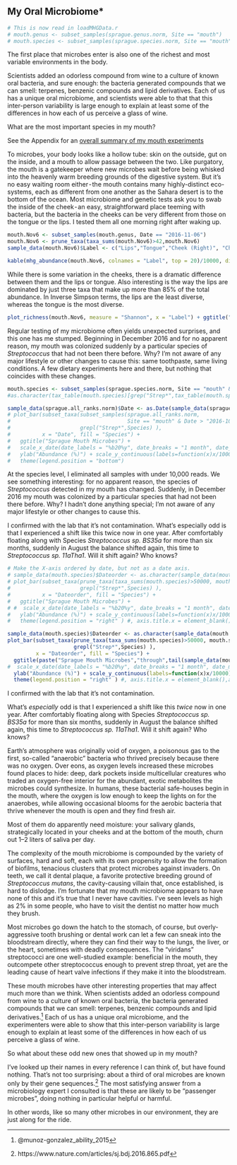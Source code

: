 ## My Oral Microbiome* {#startMouth}

```r
# This is now read in loadMHGData.r
# mouth.genus <- subset_samples(sprague.genus.norm, Site == "mouth")
# mouth.species <- subset_samples(sprague.species.norm, Site == "mouth")
```


The first place that microbes enter is also one of the richest and most variable environments in the body.


Scientists added an odorless compound from wine to a culture of known oral bacteria, and sure enough: the bacteria generated compounds that we can smell: terpenes, benzenic compounds and lipid derivatives. Each of us has a unique oral microbiome, and scientists were able to that that this inter-person variability is large enough to explain at least some of the differences in how each of us perceive a glass of wine.


What are the most important species in my mouth?

See the Appendix for an [overall summary of my mouth experiments](#appendixMyMouth)


To microbes, your body looks like a hollow tube: skin on the outside, gut on the inside, and a mouth to allow passage between the two. Like purgatory, the mouth is a gatekeeper where new microbes wait before being whisked into the heavenly warm breeding grounds of the digestive system. But it's no easy waiting room either - the mouth contains many highly-distinct eco-systems, each as different from one another as the Sahara desert is to the bottom of the ocean. Most microbiome and genetic tests ask you to swab the inside of the cheek - an easy, straightforward place teeming with bacteria, but the bacteria in the cheeks can be very different from those on the tongue or the lips. I tested them all one morning right after waking up.


```r

mouth.Nov6 <- subset_samples(mouth.genus, Date == "2016-11-06")
mouth.Nov6 <- prune_taxa(taxa_sums(mouth.Nov6)>42,mouth.Nov6)
sample_data(mouth.Nov6)$Label <- c("Lips","Tongue","Cheek (Right)", "Cheek (Left)")

```



```r
kable(mhg_abundance(mouth.Nov6, colnames = "Label", top = 20)/10000, digits=2)
```

While there is some variation in the cheeks, there is a dramatic difference between them and the lips or tongue. Also interesting is the way the lips are dominated by just three taxa that make up more than 85% of the total abundance. In Inverse Simpson terms, the lips are the least diverse, whereas the tongue is the most diverse.


```r
plot_richness(mouth.Nov6, measure = "Shannon", x = "Label") + ggtitle("Mouth Microbiome Diversity")
```

Regular testing of my microbiome often yields unexpected surprises, and this one has me stumped. Beginning in December 2016 and for no apparent reason, my mouth was colonized suddenly by a particular species of _Streptococcus_ that had not been there before. Why? I'm not aware of any major lifestyle or other changes to cause this: same toothpaste, same living conditions. A few dietary experiments here and there, but nothing that coincides with these changes.



```r
mouth.species <- subset_samples(sprague.species.norm, Site == "mouth" & Reads >10000 ) #& Date > "2016-07-01")
#as.character(tax_table(mouth.species)[grep("Strep*",tax_table(mouth.species))])

sample_data(sprague.all_ranks.norm)$Date <- as.Date(sample_data(sprague.all_ranks.norm)$Date, origin = "1899-12-30")
# plot_bar(subset_taxa(subset_samples(sprague.all_ranks.norm,
#                                     Site == "mouth" & Date > "2016-10-01"),
#                      grepl("Strep*",Species) ),
#          x = "Date", fill = "Species") + 
#   ggtitle("Sprague Mouth Microbes") + 
#   scale_x_date(date_labels = "%b20%y", date_breaks = "1 month", date_minor_breaks = "1 week") +
#   ylab("Abundance (%)") + scale_y_continuous(labels=function(x)x/10000) + ylab("Abundance (%)") +
#   theme(legend.position = "bottom")
```

At the species level, I eliminated all samples with under 10,000 reads.  We see something interesting: for no apparent reason, the species of _Streptococcus_ detected in my mouth has changed. Suddenly, in December 2016 my mouth was colonized by a particular species that had not been there before. Why? I hadn't done anything special; I'm not aware of any major lifestyle or other changes to cause this.

I confirmed with the lab that it's not contamination.
What's especially odd is that I experienced a shift like this twice now in one year. After comfortably floating along with Species _Streptococcus sp. BS35a_ for more than six months, suddenly in August the balance shifted again, this time to _Streptococcus sp. 11aTha1_. Will it shift again? Who knows?


```r
# Make the X-axis ordered by date, but not as a date axis. 
# sample_data(mouth.species)$Dateorder <- as.character(sample_data(mouth.species)$Date) 
# plot_bar(subset_taxa(prune_taxa(taxa_sums(mouth.species)>50000, mouth.species),
#                      grepl("Strep*",Species) ),
#          x = "Dateorder", fill = "Species") + 
#   ggtitle("Sprague Mouth Microbes") + 
# #  scale_x_date(date_labels = "%b20%y", date_breaks = "1 month", date_minor_breaks = "1 week") +
#   ylab("Abundance (%)") + scale_y_continuous(labels=function(x)x/10000) + ylab("Abundance (%)") +
#   theme(legend.position = "right" ) #, axis.title.x = element_blank(),axis.text.x=element_blank())

sample_data(mouth.species)$Dateorder <- as.character(sample_data(mouth.species)$Date) 
plot_bar(subset_taxa(prune_taxa(taxa_sums(mouth.species)>50000, mouth.species),
                     grepl("Strep*",Species) ),
         x = "Dateorder", fill = "Species") + 
  ggtitle(paste("Sprague Mouth Microbes","through",tail(sample_data(mouth.species)$Date,1))) + theme(axis.text.x=element_blank()) + xlab("Dates (ordered)") + 
#  scale_x_date(date_labels = "%b20%y", date_breaks = "1 month", date_minor_breaks = "1 week") +
  ylab("Abundance (%)") + scale_y_continuous(labels=function(x)x/10000) + ylab("Abundance (%)") +
  theme(legend.position = "right" ) #, axis.title.x = element_blank(),axis.text.x=element_blank())


```

I confirmed with the lab that it's not contamination. 

What's _especially_ odd is that I experienced a shift like this *twice* now in one year. After comfortably floating along with Species _Streptococcus sp. BS35a_ for more than six months, suddenly in August the balance shifted again, this time to _Streptococcus sp. 11aTha1_. Will it shift again? Who knows?

Earth's atmosphere was originally void of oxygen, a poisonous gas to the first, so-called "anaerobic" bacteria who thrived precisely because there was no oxygen. Over eons, as oxygen levels increased these microbes found places to hide: deep, dark pockets inside multicellular creatures who traded an oxygen-free interior for the abundant, exotic metabolites the microbes could synthesize. In humans, these bacterial safe-houses begin in the mouth, where the oxygen is low enough to keep the lights on for the anaerobes, while allowing occasional blooms for the aerobic bacteria that thrive whenever the mouth is open and they find fresh air.

Most of them do apparently need moisture: your salivary glands, strategically located in your cheeks and at the bottom of the mouth, churn out 1–2 liters of saliva per day.

The complexity of the mouth microbiome is compounded by the variety of surfaces, hard and soft, each with its own propensity to allow the formation of biofilms, tenacious clusters that protect microbes against invaders. On teeth, we call it dental plaque, a favorite protective breeding ground of _Streptococcus mutans_, the cavity-causing villain that, once established, is hard to dislodge. I'm fortunate that my mouth microbiome appears to have none of this and it's true that I never have cavities. I've seen levels as high as 2% in some people, who have to visit the dentist no matter how much they brush.

Most microbes go down the hatch to the stomach, of course, but overly-aggressive tooth brushing or dental work can let a few can sneak into the bloodstream directly, where they can find their way to the lungs, the liver, or the heart, sometimes with deadly consequences. The "viridans" streptococci are one well-studied example: beneficial in the mouth, they outcompete other streptococcus enough to prevent strep throat, yet are the leading cause of heart valve infections if they make it into the bloodstream.

These mouth microbes have other interesting properties that may affect much more than we think. When scientists added an odorless compound from wine to a culture of known oral bacteria, the bacteria generated compounds that we can smell: terpenes, benzenic compounds and lipid derivatives.^[@munoz-gonzalez_ability_2015] Each of us has a unique oral microbiome, and the experimenters were able to show that this inter-person variability is large enough to explain at least some of the differences in how each of us perceive a glass of wine.

So what about these odd new ones that showed up in my mouth?

I've looked up their names in every reference I can think of, but have found nothing. That's not too surprising: about a third of oral microbes are known only by their gene sequences.^[https://www.nature.com/articles/sj.bdj.2016.865.pdf] The most satisfying answer from a microbiology expert I consulted is that these are likely to be "passenger microbes", doing nothing in particular helpful or harmful.

In other words, like so many other microbes in our environment, they are just along for the ride.
